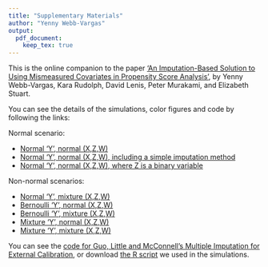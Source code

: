 ```yaml
---
title: "Supplementary Materials"
author: "Yenny Webb-Vargas"
output:
  pdf_document:
    keep_tex: true
---
```


This is the online companion to the paper ['An Imputation-Based Solution to Using Mismeasured Covariates in Propensity Score Analysis'](http://biostats.bepress.com/jhubiostat/paper269/), by Yenny Webb-Vargas, Kara Rudolph, David Lenis, Peter Murakami, and Elizabeth Stuart. 

You can see the details of the simulations, color figures and code by following the links:

Normal scenario: 

* [Normal 'Y', normal (X,Z,W)](http://ywebbvar.github.io/PS_MIEC/Simulations/Y_normal_XZW_normal/)
* [Normal 'Y', normal (X,Z,W), including a simple imputation method](http://ywebbvar.github.io/PS_MIEC/Simulations/Simple_imputation/Y_normal_XZW_normal/)
* [Normal 'Y', normal (X,Z,W), where Z is a binary variable](http://ywebbvar.github.io/PS_MIEC/Simulations/Sample_sizes/Y_normal_XZW_normal/)

Non-normal scenarios:

* [Normal 'Y', mixture (X,Z,W)](http://ywebbvar.github.io/PS_MIEC/Simulations/Y_normal_XZW_mixture/)
* [Bernoulli 'Y', normal (X,Z,W)](http://ywebbvar.github.io/PS_MIEC/Simulations/Y_bernoulli_XZW_normal/)
* [Bernoulli 'Y', mixture (X,Z,W)](http://ywebbvar.github.io/PS_MIEC/Simulations/Y_bernoulli_XZW_mixture/)
* [Mixture 'Y', normal (X,Z,W)](http://ywebbvar.github.io/PS_MIEC/Simulations/Y_mixture_XZW_normal/)
* [Mixture 'Y', mixture (X,Z,W)](http://ywebbvar.github.io/PS_MIEC/Simulations/Y_mixture_XZW_mixture/)

You can see the [code for Guo, Little and McConnell's Multiple Imputation for External Calibration](http://ywebbvar.github.io/PS_MIEC/MIEC_original/), or download [the R script](http://ywebbvar.github.io/PS_MIEC/MIEC_original/MI-EC_algorithm.r)  we used in the simulations.